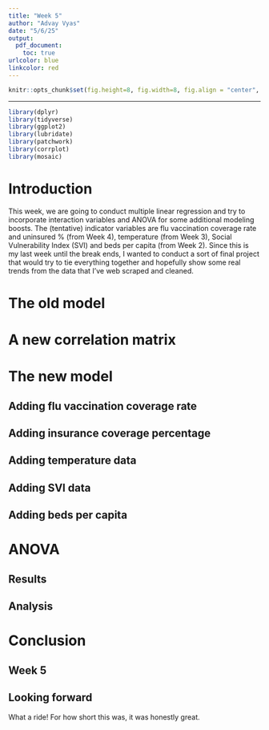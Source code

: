 ```yaml
---
title: "Week 5"
author: "Advay Vyas"
date: "5/6/25"
output:
  pdf_document:
    toc: true
urlcolor: blue
linkcolor: red
---
```


```r
knitr::opts_chunk$set(fig.height=8, fig.width=8, fig.align = "center", warning=FALSE, echo=FALSE, tidy=TRUE, tidy.opts=list(width.cutoff=60))
```

------------------------------------------------------------------------

```r
library(dplyr)
library(tidyverse)
library(ggplot2)
library(lubridate)
library(patchwork)
library(corrplot)
library(mosaic)
```

# Introduction
This week, we are going to conduct multiple linear regression and try to incorporate interaction variables and ANOVA for some additional modeling boosts. The (tentative) indicator variables are flu vaccination coverage rate and uninsured % (from Week 4), temperature (from Week 3), Social Vulnerability Index (SVI) and beds per capita (from Week 2). Since this is my last week until the break ends, I wanted to conduct a sort of final project that would try to tie everything together and hopefully show some real trends from the data that I've web scraped and cleaned.

# The old model
# A new correlation matrix
# The new model
## Adding flu vaccination coverage rate
## Adding insurance coverage percentage
## Adding temperature data
## Adding SVI data
## Adding beds per capita

# ANOVA
## Results
## Analysis

# Conclusion
## Week 5
## Looking forward
What a ride! For how short this was, it was honestly great.